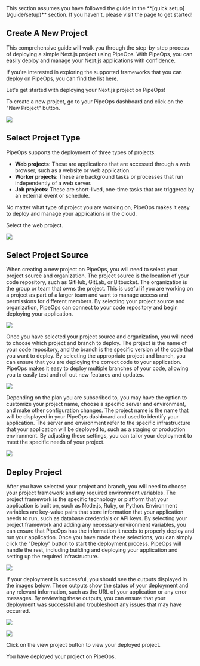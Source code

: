 

<Callout type="info" emoji="📘">
  This section assumes you have followed the guide in the **[quick setup](/guide/setup)** section. If you haven't, please visit the page to get started!
</Callout>

## Create A New Project


This comprehensive guide will walk you through the step-by-step process of deploying a simple Next.js project using PipeOps. With PipeOps, you can easily deploy and manage your Next.js applications with confidence.

If you're interested in exploring the supported frameworks that you can deploy on PipeOps, you can find the list [here]().

Let's get started with deploying your Next.js project on PipeOps!

To create a new project, go to your PipeOps dashboard and click on the "New Project" button.

![](https://files.readme.io/ba05207-image.png)

## Select Project Type

PipeOps supports the deployment of three types of projects:

- **Web projects**: These are applications that are accessed through a web browser, such as a website or web application.
- **Worker projects**: These are background tasks or processes that run independently of a web server.
- **Job projects**: These are short-lived, one-time tasks that are triggered by an external event or schedule.

No matter what type of project you are working on, PipeOps makes it easy to deploy and manage your applications in the cloud.

Select the web project.

![](https://files.readme.io/c86d815-image.png)

## Select Project Source

When creating a new project on PipeOps, you will need to select your project source and organization. The project source is the location of your code repository, such as GitHub, GitLab, or Bitbucket. The organization is the group or team that owns the project. This is useful if you are working on a project as part of a larger team and want to manage access and permissions for different members. By selecting your project source and organization, PipeOps can connect to your code repository and begin deploying your application.

![](https://files.readme.io/7961a1f-image.png)

Once you have selected your project source and organization, you will need to choose which project and branch to deploy. The project is the name of your code repository, and the branch is the specific version of the code that you want to deploy. By selecting the appropriate project and branch, you can ensure that you are deploying the correct code to your application. PipeOps makes it easy to deploy multiple branches of your code, allowing you to easily test and roll out new features and updates.

![](https://files.readme.io/5808c99-image.png)

Depending on the plan you are subscribed to, you may have the option to customize your project name, choose a specific server and environment, and make other configuration changes. The project name is the name that will be displayed in your PipeOps dashboard and used to identify your application. The server and environment refer to the specific infrastructure that your application will be deployed to, such as a staging or production environment. By adjusting these settings, you can tailor your deployment to meet the specific needs of your project.

![](https://files.readme.io/8530fda-image.png)

## Deploy Project

After you have selected your project and branch, you will need to choose your project framework and any required environment variables. The project framework is the specific technology or platform that your application is built on, such as Node.js, Ruby, or Python. Environment variables are key-value pairs that store information that your application needs to run, such as database credentials or API keys. By selecting your project framework and adding any necessary environment variables, you can ensure that PipeOps has the information it needs to properly deploy and run your application. Once you have made these selections, you can simply click the "Deploy" button to start the deployment process. PipeOps will handle the rest, including building and deploying your application and setting up the required infrastructure.

![](https://files.readme.io/0f0be2c-image.png)

If your deployment is successful, you should see the outputs displayed in the images below. These outputs show the status of your deployment and any relevant information, such as the URL of your application or any error messages. By reviewing these outputs, you can ensure that your deployment was successful and troubleshoot any issues that may have occurred.

![](https://files.readme.io/ea5298b-image.png)

![](https://files.readme.io/4667df9-image.png)

Click on the view project button to view your deployed project.


<Callout type="success" emoji="👍">
  You have deployed your project on PipeOps.
</Callout>